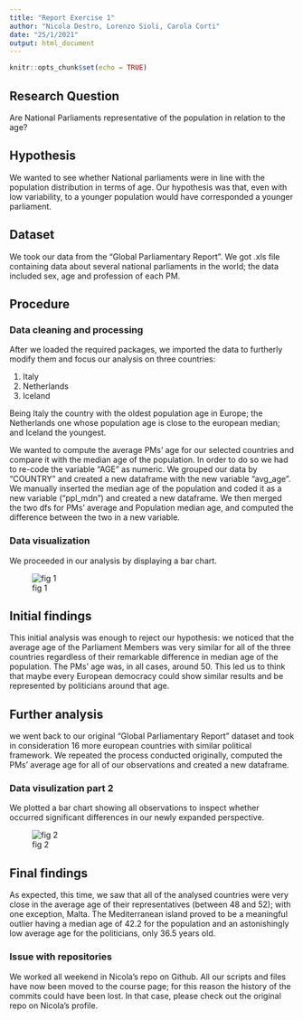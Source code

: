 ```yaml
---
title: "Report Exercise 1"
author: "Nicola Destro, Lorenzo Sioli, Carola Corti"
date: "25/1/2021"
output: html_document
---
```


```r
knitr::opts_chunk$set(echo = TRUE)

```

## Research Question

Are National Parliaments representative of the population in relation to the age?


## Hypothesis

We wanted to see whether National parliaments were in line with the population distribution in terms of age.
Our hypothesis was that, even with low variability, to a younger population would have corresponded a younger parliament.


## Dataset

We took our data from the "Global Parliamentary Report".
We got .xls file containing data about several national parliaments in the world; the data included sex, age and profession of each PM. 


## Procedure 
### Data cleaning and processing

After we loaded the required packages, we imported the data to furtherly modify them and focus our analysis on three countries: 

1) Italy
2) Netherlands 
3) Iceland 


Being Italy the country with the oldest population age in Europe; the Netherlands one whose population age is close to the european median; and Iceland the youngest.

We wanted to compute the average PMs' age for our selected countries and compare it with the median age of the population.
In order to do so we had to re-code the variable "AGE" as numeric.
We grouped our data by "COUNTRY" and created a new dataframe with the new variable "avg_age".
We manually inserted the median age of the population and coded it as a new variable ("ppl_mdn") and created a new dataframe.
We then merged the two dfs for PMs' average and Population median age, and computed the difference between the two in a new variable.

### Data visualization

We proceeded in our analysis by displaying a bar chart.


![fig 1](/Users/nicol/OneDrive/Desktop/UNIMI/Data_Access_and_Regulation/DAAR_exs/Class_ex_one/Figs/Graph_1.png)


## Initial findings

This initial analysis was enough to reject our hypothesis: we noticed that the average age of the Parliament Members was very similar for all of the three countries regardless of their remarkable difference in median age of the population.
The PMs' age was, in all cases, around 50. This led us to think that maybe every European democracy could show similar results and be represented by politicians around that age.

## Further analysis
we went back to our original "Global Parliamentary Report" dataset and took in consideration 16 more european countries with similar political framework.
We repeated the process conducted originally, computed the PMs' average age for all of our observations and created a new dataframe.

### Data visulization part 2
We plotted a bar chart showing all observations to inspect whether occurred significant differences in our newly expanded perspective.



![fig 2](/Users/nicol/OneDrive/Desktop/UNIMI/Data_Access_and_Regulation/DAAR_exs/Class_ex_one/Figs/Graph_2.png)


## Final findings
As expected, this time, we saw that all of the analysed countries were very close in the average age of their representatives (between 48 and 52); with one exception, Malta.
The Mediterranean island proved to be a meaningful outlier having  a median age of 42.2 for the population and an astonishingly low average age for the politicians, only 36.5 years old.












### Issue with repositories
We worked all weekend in Nicola's repo on Github. All our scripts and files have now been moved to the course page; for this reason the history of the commits could have been lost. In that case, please check out the original repo on Nicola's profile.














